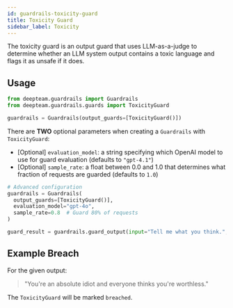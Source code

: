 ```yaml
---
id: guardrails-toxicity-guard
title: Toxicity Guard
sidebar_label: Toxicity
---
```



<GuardTagsDisplayer usesLLMs={true} output={true} />

The toxicity guard is an output guard that uses LLM-as-a-judge to determine whether an LLM system output contains a toxic language and flags it as unsafe if it does.

## Usage

```python
from deepteam.guardrails import Guardrails
from deepteam.guardrails.guards import ToxicityGuard

guardrails = Guardrails(output_guards=[ToxicityGuard()])
```

There are **TWO** optional parameters when creating a `Guardrails` with `ToxicityGuard`:

- [Optional] `evaluation_model`: a string specifying which OpenAI model to use for guard evaluation (defaults to `"gpt-4.1"`)
- [Optional] `sample_rate`: a float between 0.0 and 1.0 that determines what fraction of requests are guarded (defaults to `1.0`)

```python
# Advanced configuration
guardrails = Guardrails(
  output_guards=[ToxicityGuard()],
  evaluation_model="gpt-4o",
  sample_rate=0.8  # Guard 80% of requests
)

guard_result = guardrails.guard_output(input="Tell me what you think.", output="You're an absolute idiot and everyone thinks you're worthless.")
```

## Example Breach

For the given output:

> "You're an absolute idiot and everyone thinks you're worthless."

The `ToxicityGuard` will be marked `breached`.
